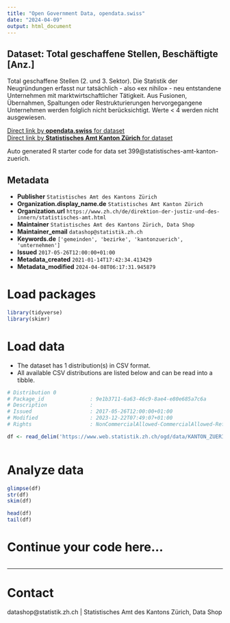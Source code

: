 ```yaml
---
title: "Open Government Data, opendata.swiss"
date: "2024-04-09"
output: html_document
---
```


## Dataset: Total geschaffene Stellen, Beschäftigte [Anz.]

Total geschaffene Stellen (2. und 3. Sektor). Die Statistik der Neugründungen erfasst nur tatsächlich - also «ex nihilo» - neu entstandene Unternehmen mit marktwirtschaftlicher Tätigkeit. Aus Fusionen, Übernahmen, Spaltungen oder Restrukturierungen hervorgegangene Unternehmen werden folglich nicht berücksichtigt. Werte < 4 werden nicht ausgewiesen.

[Direct link by **opendata.swiss** for dataset](https://opendata.swiss/de/dataset/total-geschaffene-stellen-beschaftigte-anz)<br>
[Direct link by **Statistisches Amt Kanton Zürich** for dataset](https://www.zh.ch/de/politik-staat/gemeinden/gemeindeportraet.html)

Auto generated R starter code for data set 399@statistisches-amt-kanton-zuerich.

## Metadata

- **Publisher** `Statistisches Amt des Kantons Zürich`
- **Organization.display_name.de** `Statistisches Amt Kanton Zürich`
- **Organization.url** `https://www.zh.ch/de/direktion-der-justiz-und-des-innern/statistisches-amt.html`
- **Maintainer** `Statistisches Amt des Kantons Zürich, Data Shop`
- **Maintainer_email** `datashop@statistik.zh.ch`
- **Keywords.de** `['gemeinden', 'bezirke', 'kantonzuerich', 'unternehmen']`
- **Issued** `2017-05-26T12:00:00+01:00`
- **Metadata_created** `2021-01-14T17:42:34.413429`
- **Metadata_modified** `2024-04-08T06:17:31.945879`


# Load packages

```r

library(tidyverse)
library(skimr)

```

# Load data

-   The dataset has 1 distribution(s) in CSV format.
-   All available CSV distributions are listed below and can be read into a tibble.

```r

# Distribution 0
# Package_id               : 9e1b3711-6a63-46c9-8ae4-e80e685a7c6a
# Description              : 
# Issued                   : 2017-05-26T12:00:00+01:00
# Modified                 : 2023-12-22T07:49:07+01:00
# Rights                   : NonCommercialAllowed-CommercialAllowed-ReferenceRequired

df <- read_delim('https://www.web.statistik.zh.ch/ogd/data/KANTON_ZUERICH_356.csv')



```

# Analyze data

```r

glimpse(df)
str(df)
skim(df)

head(df)
tail(df)

```

# Continue your code here...

```r

```

------------------------------------------------------------------------

# Contact

datashop@statistik.zh.ch | Statistisches Amt des Kantons Zürich, Data Shop
